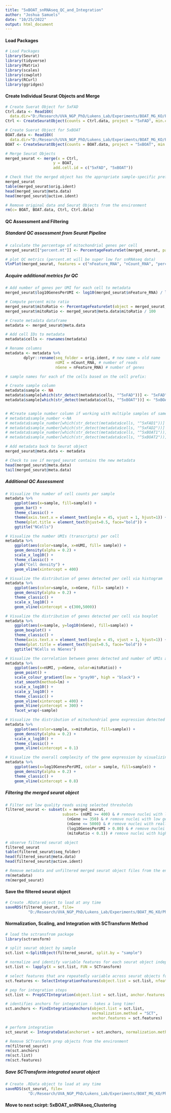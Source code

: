 ---
title: "5xBOAT_snRNAseq_QC_and_Integration"
author: "Joshua Samuels"
date: "10/25/2022"
output: html_document
---


#### Load Packages

```{r, message=FALSE, warning=FALSE}
# Load Packages
library(Seurat)
library(tidyverse)
library(Matrix)
library(scales)
library(cowplot)
library(RCurl)
library(ggridges)
```


#### Create Individual Seurat Objects and Merge 

```{r}
# Create Suerat Object for 5xFAD 
Ctrl.data <- Read10X(
  data.dir="D:/Research/UVA_NGP_PhD/Lukens_Lab/Experiments/BOAT_MG_KO/Phenotype_Exploration/snRNAseq/RivannaOuts/iCR_5xBOAT_count_1/raw_feature_bc_matrix/")
Ctrl <- CreateSeuratObject(counts = Ctrl.data, project = "5xFAD", min.cells = 3, min.features = 200)

# Create Suerat Object for 5xBOAT
BOAT.data <- Read10X(
  data.dir="D:/Research/UVA_NGP_PhD/Lukens_Lab/Experiments/BOAT_MG_KO/Phenotype_Exploration/snRNAseq/RivannaOuts/iCR_5xBOAT_count_2/raw_feature_bc_matrix/")
BOAT <- CreateSeuratObject(counts = BOAT.data, project = "5xBOAT", min.cells = 3, min.features = 200)

# Merge Seurat Objects
merged_seurat <- merge(x = Ctrl,
                     y = BOAT,
                     add.cell.id = c("5xFAD", "5xBOAT"))

# Check that the merged object has the appropriate sample-specific prefixes
merged_seurat
table(merged_seurat$orig.ident)
head(merged_seurat@meta.data)
head(merged_seurat@active.ident)
```

```{r}
# Remove original data and Seurat Objects from the environment
rm(c= BOAT, BOAT.data, Ctrl, Ctrl.data)
```

#### QC Assessment and Filtering

##### Standard QC assessment from Seurat Pipeline

```{r}
# calculate the percentage of mitochondrial genes per cell
merged_seurat[["percent.mt"]] <- PercentageFeatureSet(merged_seurat, pattern = "^mt-")

# plot QC metrics (percent.mt will be super low for snRNAseq data)
VlnPlot(merged_seurat, features = c("nFeature_RNA", "nCount_RNA", "percent.mt"), ncol = 3)
```


##### Acquire additional metrics for QC

```{r}
# Add number of genes per UMI for each cell to metadata
merged_seurat$log10GenesPerUMI <- log10(merged_seurat$nFeature_RNA) / log10(merged_seurat$nCount_RNA)

# Compute percent mito ratio
merged_seurat$mitoRatio <- PercentageFeatureSet(object = merged_seurat, pattern = "^mt-")
merged_seurat$mitoRatio <- merged_seurat@meta.data$mitoRatio / 100

# Create metadata dataframe
metadata <- merged_seurat@meta.data

# Add cell IDs to metadata
metadata$cells <- rownames(metadata)

# Rename columns
metadata <- metadata %>%
        dplyr::rename(seq_folder = orig.ident, # new name = old name
                      nUMI = nCount_RNA, # number of reads
                      nGene = nFeature_RNA) # number of genes

# sample names for each of the cells based on the cell prefix:

# Create sample column
metadata$sample <- NA
metadata$sample[which(str_detect(metadata$cells, "^5xFAD"))] <- "5xFAD"
metadata$sample[which(str_detect(metadata$cells, "^5xBOAT"))] <- "5xBOAT"


# #Create sample number column if working with multiple samples of same condition that were merged together
# metadata$sample_number <-NA
# metadata$sample_number[which(str_detect(metadata$cells, "^5xFAD1"))] <- "5xFAD1"
# metadata$sample_number[which(str_detect(metadata$cells, "^5xFAD2"))] <- "5xFAD2"
# metadata$sample_number[which(str_detect(metadata$cells, "^5xBOAT1"))] <- "5xBOAT1"
# metadata$sample_number[which(str_detect(metadata$cells, "^5xBOAT2"))] <- "5xBOAT2"

# Add metadata back to Seurat object
merged_seurat@meta.data <- metadata

# Check to see if merged_seurat contains the new metadata
head(merged_seurat@meta.data)
tail(merged_seurat@meta.data)
```

##### Additional QC Assessment

```{r,fig.show="hold",out.width="25%"}
# Visualize the number of cell counts per sample
metadata %>% 
  	ggplot(aes(x=sample, fill=sample)) + 
  	geom_bar() +
  	theme_classic() +
  	theme(axis.text.x = element_text(angle = 45, vjust = 1, hjust=1)) +
  	theme(plot.title = element_text(hjust=0.5, face="bold")) +
  	ggtitle("NCells")

# Visualize the number UMIs (transcripts) per cell
metadata %>% 
  	ggplot(aes(color=sample, x=nUMI, fill= sample)) + 
  	geom_density(alpha = 0.2) + 
  	scale_x_log10() + 
  	theme_classic() +
  	ylab("Cell density") +
  	geom_vline(xintercept = 400)

# Visualize the distribution of genes detected per cell via histogram
metadata %>% 
  	ggplot(aes(color=sample, x=nGene, fill= sample)) + 
  	geom_density(alpha = 0.2) + 
  	theme_classic() +
  	scale_x_log10() + 
  	geom_vline(xintercept = c(300,5000))

# Visualize the distribution of genes detected per cell via boxplot
metadata %>% 
  	ggplot(aes(x=sample, y=log10(nGene), fill=sample)) + 
  	geom_boxplot() + 
  	theme_classic() +
  	theme(axis.text.x = element_text(angle = 45, vjust = 1, hjust=1)) +
  	theme(plot.title = element_text(hjust=0.5, face="bold")) +
  	ggtitle("NCells vs NGenes")

# Visualize the correlation between genes detected and number of UMIs and determine whether strong presence of cells with low numbers of genes/UMIs
metadata %>% 
  	ggplot(aes(x=nUMI, y=nGene, color=mitoRatio)) + 
  	geom_point() + 
	scale_colour_gradient(low = "gray90", high = "black") +
  	stat_smooth(method=lm) +
  	scale_x_log10() + 
  	scale_y_log10() + 
  	theme_classic() +
  	geom_vline(xintercept = 400) +
  	geom_hline(yintercept = 300) +
  	facet_wrap(~sample)

# Visualize the distribution of mitochondrial gene expression detected per cell - this will be super low for snRNAseq data
metadata %>% 
  	ggplot(aes(color=sample, x=mitoRatio, fill=sample)) + 
  	geom_density(alpha = 0.2) + 
  	scale_x_log10() + 
  	theme_classic() +
  	geom_vline(xintercept = 0.1)

# Visualize the overall complexity of the gene expression by visualizing the genes detected per UMI
metadata %>%
  	ggplot(aes(x=log10GenesPerUMI, color = sample, fill=sample)) +
  	geom_density(alpha = 0.2) +
  	theme_classic() +
  	geom_vline(xintercept = 0.8)
```


##### Filtering the merged seurat object

```{r}
# Filter out low quality reads using selected thresholds
filtered_seurat <- subset(x = merged_seurat, 
                         subset= (nUMI >= 400) & # remove nuclei with low reads
                           (nGene >= 350) & # remove nuclei with low genes per nuclei
                           (nGene <= 5000) & # remove nuclei with really high genes per nuclei (doublets)
                           (log10GenesPerUMI > 0.80) & # remove nuclei with low complexity (genes/reads)
                           (mitoRatio < 0.1)) # remove nuclei with higher mitochondrial genes

# observe filtered seurat object
filtered_seurat
table(filtered_seurat$seq_folder)
head(filtered_seurat@meta.data)
head(filtered_seurat@active.ident)
```

```{r}
# Remove metadata and unfiltered merged seurat object files from the environment
rm(metadata)
rm(merged_seurat)
```


#### Save the filtered seurat object
```{r}
# Create .RData object to load at any time
saveRDS(filtered_seurat, file=
          "D:/Research/UVA_NGP_PhD/Lukens_Lab/Experiments/BOAT_MG_KO/Phenotype_Exploration/snRNAseq/RStudio_SeuratObjects/filtered_seurat_10.26.22.rds")
```

<!-- #### Load the filtered seurat object -->
<!-- ```{r} -->
<!-- filtered_seurat <-readRDS( -->
<!--   "D:/Research/UVA_NGP_PhD/Lukens_Lab/Experiments/BOAT_MG_KO/Phenotype_Exploration/snRNAseq/RStudio_SeuratObjects/filtered_seurat_10.26.22.rds") -->
<!-- ``` -->


<!-- ##### Original Integration Method -->

<!-- ```{r} -->
<!-- # split the seurat object into a list of two seurat objects (stim and CTRL) -->
<!-- integration.list <- SplitObject(filtered_seurat, split.by = "sample") -->

<!-- # normalize and identify variable features for each dataset independently -->
<!-- integration.list <- lapply(X = integration.list, FUN = function(x) { -->
<!--     x <- NormalizeData(x) -->
<!--     x <- FindVariableFeatures(x, selection.method = "vst", nfeatures = 2000) -->
<!-- }) -->

<!-- # select features that are repeatedly variable across seurat objects for integration -->
<!-- integration.features <- SelectIntegrationFeatures(object.list = integration.list) -->

<!-- # identifies anchors for integration -->
<!-- integration.anchors <- FindIntegrationAnchors(object.list = integration.list, anchor.features = integration.features) -->

<!-- # this command creates an 'integrated' data assay -->
<!-- int_seurat <- IntegrateData(anchorset = integration.anchors) -->

<!-- # scale the integrated data -->
<!-- # scale the data using a linear transformation (‘scaling’) that is a standard pre-processing step prior to dimensional reduction techniques like PCA. The ScaleData() function: (1) Shifts the expression of each gene, so that the mean expression across cells is 0, (2) Scales the expression of each gene, so that the variance across cells is 1 - This step gives equal weight in downstream analyses, so that highly-expressed genes do not dominate -->
<!-- all.genes <- rownames(int_seurat) -->
<!-- int_seurat <- ScaleData(int_seurat, features = all.genes) -->
<!-- ``` -->

<!-- ```{r} -->
<!-- # Remove integration prep objects from the environment -->
<!-- rm(filtered_seurat) -->
<!-- rm(integration.anchors) -->
<!-- rm(integration.list) -->
<!-- rm(integration.features) -->
<!-- ``` -->


<!-- ##### Save integrated seurat object -->
<!-- ```{r} -->
<!-- # Create .RData object to load at any time -->
<!-- saveRDS(int_seurat, file= -->
<!--           "D:/Research/UVA_NGP_PhD/Lukens_Lab/Experiments/BOAT_MG_KO/Phenotype_Exploration/snRNAseq/RStudio_SeuratObjects/integrated_seurat_10.27.22.rds") -->
<!-- ``` -->


#### Normalization, Scaling, and Integration with SCTransform Method

```{r}
# load the sctransfrom package
library(sctransform)

# split seurat object by sample
sct.list <-SplitObject(filtered_seurat, split.by = "sample")

# normalize and identify variable features for each seurat object independently
sct.list <- lapply(X = sct.list, FUN = SCTransform)

# select features that are repeatedly variable across seurat objects for integration
sct.features <- SelectIntegrationFeatures(object.list = sct.list, nfeatures = 3000)

# pep for integration steps
sct.list <- PrepSCTIntegration(object.list = sct.list, anchor.features = sct.features)

# identifies anchors for integration - takes a long time!
sct.anchors <- FindIntegrationAnchors(object.list = sct.list, 
                                      normalization.method = "SCT", 
                                      anchor.features = sct.features)

# perform integration
sct_seurat <- IntegrateData(anchorset = sct.anchors, normalization.method = "SCT")
```

```{r}
# Remove SCTransform prep objects from the environment
rm(filtered_seurat)
rm(sct.anchors)
rm(sct.list)
rm(sct.features)
```


##### Save SCTransform integrated seurat object
```{r}
# Create .RData object to load at any time
saveRDS(sct_seurat, file=
          "D:/Research/UVA_NGP_PhD/Lukens_Lab/Experiments/BOAT_MG_KO/Phenotype_Exploration/snRNAseq/RStudio_SeuratObjects/sct_seurat_10.27.22.rds")
```

#### Move to next scirpt: 5xBOAT_snRNAseq_Clustering
